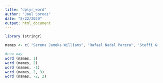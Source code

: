 ```yaml
---
title: "dplyr_word"
author: "Joel Soroos"
date: "8/22/2020"
output: html_document
---
```



```r

library (stringr)

names <- c( "Serena Jameka Williams", "Rafael Nadal Parera", "Steffi Graf")

#new way
word (names, 1)
word (names, 2)
word (names, -1)
word (names, 2, 3)
word (names, -2, 2)


```

